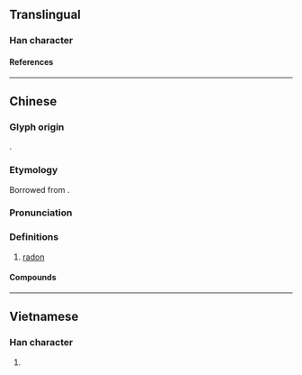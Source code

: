 {{also|氭}}
{{character info}}
==Translingual==

===Han character===
{{Han char|rn=84|rad=气|as=05|sn=9|four=80317|canj=ONHEY|ids=⿹气冬}}

====References====
{{Han ref|kx=0599.111|hdz=32011.050|uh=6C21}}

----

==Chinese==
{{zh-forms}}
{{elements|zh|Rn|砹|prev2=砈|At|鈁|next2=鍅|Fr}}

===Glyph origin===
{{Han etym}}
{{Han compound|气|c1=s|t1=gas|冬|c2=p|ls=psc|no_och2=1}}.

===Etymology===
Borrowed from {{bor|zh|en|radon|ra'''don'''}}.

===Pronunciation===
{{zh-pron
|m=dōng
|c=dung1
|mn=ml:tong
|w=1ton
|cat=n
}}

===Definitions===
{{zh-hanzi}}

# {{lb|zh|chemical element}} [[radon]]

====Compounds====
{{zh-der|氡氣}}

{{zh-cat|Noble gases}}

----

==Vietnamese==

===Han character===
{{vi-readings|rs=气05|reading=đông}}

# {{rfdef|vi|sort=气05}}

{{cln|vi|Han tu}}